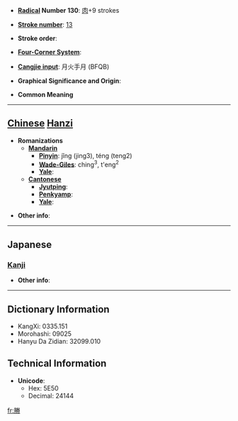 * '''[[Wiktionary:Chinese radical index| Radical]] Number 130''': [[Wiktionary:Chinese radical index 肉|肉]]+9 strokes

* '''[[Wiktionary:Chinese total strokes index|Stroke number]]''': [[Wiktionary:Chinese total strokes index 13|13]]

* '''Stroke order''': 

* '''[[Wiktionary:Chinese four corner index|Four-Corner System]]''': 

* '''[[Wiktionary:Chinese Cangjie index|Cangjie input]]''': 月火手月 (BFQB)

* '''Graphical Significance and Origin''': 

* '''Common Meaning'''

----

== [[Chinese]] [[Hanzi]] ==

* '''Romanizations'''
** '''[[Mandarin]]'''
*** '''[[Pinyin]]''': jǐng (jing3), téng (teng2)
*** '''[[Wade-Giles]]''': ching<sup>3</sup>, t'eng<sup>2</sup>
*** '''[[Yale]]''': 
** '''[[Cantonese]]'''
*** '''[[Jyutping]]''':
*** '''[[Penkyamp]]''': 
*** '''[[Yale]]''': 

* '''Other info''': 

----

==Japanese==
===[[Kanji]]===
{{kanji|on readings=[[とう]] (tō), [[どう]] (dō)
|kun readings=[[においぶくろ]] (nioibukuro), [[ふくろ]] (fukuro)
}}

* '''Other info''':  

----

== Dictionary Information ==

* KangXi: 0335.151
* Morohashi: 09025
* Hanyu Da Zidian: 32099.010

== Technical Information ==

* '''Unicode''':
** Hex: 5E50
** Decimal: 24144

[[fr:幐]]